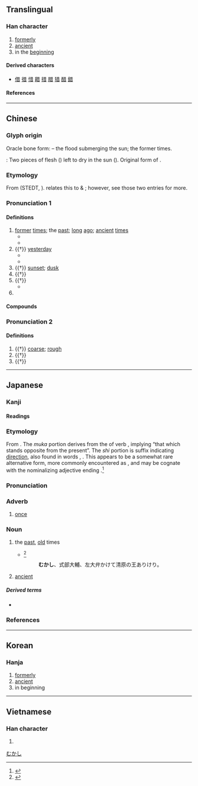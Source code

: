 {{character info}}
==Translingual==

===Han character===
{{Han char|rn=72|rad=日|as=04|sn=8|four=44601|canj=TA|ids=⿱龷日}}

# [[formerly]]
# [[ancient]]
# in the [[beginning]]

====Derived characters====
* [[借]] [[徣]] [[惜]] [[耤]] [[措]] [[腊]] [[猎]] [[醋]] [[錯]]

====References====
{{Han ref|kx=0492.050|dkj=13816|dj=0855.020|hdz=21488.110|uh=6614}}

----

==Chinese==
{{zh-forms|alt=㫺-ancient form,𣊦-ancient form,𦠡-ancient form}}

===Glyph origin===
{{Han etym}}
Oracle bone form: {{Han compound|𡿧|日|ls=ic|t1=disaster; floods|t2=sun}} – the flood submerging the sun; the former times.

''{{w|Shuowen}}'': Two pieces of flesh ({{zh-l|*仌}}) left to dry in the sun ({{zh-l|*日}}). Original form of {{och-l|腊}}.

===Etymology===
From {{inh|zh|sit-pro|*s-r(j)ak||night, full 24-hour day, spend the night}} (STEDT, {{zh-ref|Schuessler, 2007}}). {{zh-ref|Wang (1982)}} relates this to {{och-l|夕}} & {{och-l|夜}}; however, see those two entries for more.

===Pronunciation 1===
{{zh-pron
|m=昔
|c=sik1
|h=pfs=sit;gd=xid5
|md=sék
|mn=qz:siak/tw,xm,zz:sek
|mn-t=sêg4/za2
|mn-t_note=za2 - semantic (訓讀) (original character is [[早]])
|w=4xiq
|mc=y
|oc=y
|cat=n,pn
}}

====Definitions====
{{zh-hanzi}}

# [[former]] [[time]]s; the [[past]]; [[long]] [[ago]]; [[ancient]] [[time]]s
#* {{zh-x|昔 去 雪 如 花，今 來 花 似 雪。|When I left '''then''', the snow was like the flowers; I come now and the flowers are like the snow.|ref={{lw|zh|范雲 (南朝)|范雲}}, {{lang|zh|《別詩》}}}}
#* {{zh-x|昔 ^魯 ^公 殺 一 無罪 宮女，遂 致 九 年 旱澇；^景 ^公 怒 殺 宮妃，臺 傾 三 里。|'''In olden times''', the Duke of Lu murdered a guiltless palace maid, thus resulting in nine years of drought and flood; the Duke of Jing murdered a palace concubine in anger, causing terraces to collapse by three ''li''.|CL|ref={{lang|zh|甄偉}}, {{lang|zh|西漢通俗演義}}}}
# {{†}} [[yesterday]]
#* {{zh-x|疇昔 之 羊，子 為{wéi}政；今日 之 事，我 為{wéi} 政。|With '''yesterday'''’s mutton, you were in charge, but in today’s affair, I am in charge.|ref=Zuozhuan-D}}
#* {{zh-x|未 成 乎 心 而 有 是非，是 今日 適 越 而 昔 至 也。|For one who has not this determined mind, to have his affirmations and negations is like the case described in the saying, 'He went to Yue to-day, and arrived at it '''yesterday'''.'|ref=Zhuangzi}}
# {{†}} [[sunset]]; [[dusk]]
# {{†}} {{zh-alt-form|腊|[[dried]] [[meat]]}}
# {{†}} {{zh-alt-form|夕|[[evening]]; [[night]]}}
#* {{zh-x|為 一-昔 之 期，襲 ^梁 及 ^霍。|They made an over'''night''' pact, and then mounted sneak attacks on Liang and Huo.|ref=Zuozhuan-D}}
# {{surname|zh}}

====Compounds====
{{zh-der|fold=1|平昔|今非昔比|夙昔|往昔|今不如昔|古昔|感今懷昔|奶昔|在昔|密昔斯|密昔司|今昔之感|宿昔|今昔|伊昔|昔昔|撫今追昔|曩昔|昔日|昔酒|昔時|昔人|疇昔|攀今比昔|昔年|非昔是今}}

===Pronunciation 2===
{{zh-pron
|m=cuò
|cat=a,v
}}

====Definitions====
{{zh-hanzi}}

# {{†}} [[coarse]]; [[rough]]
# {{†}} {{zh-alt-form|錯|to [[criss-cross]]}}
# {{†}} {{zh-alt-form|措|to [[use]]; to [[carry out]]}}

----

==Japanese==

===Kanji===
{{ja-kanji|grade=3|rs=日04}}

====Readings====
{{ja-readings
|goon=しゃく
|kanon=せき
|kun=むかし-
}}

===Etymology===
{{ja-kanjitab|yomi=k|むかし}}

From {{inh|ja|ojp|sort=むかし|-}}. The ''muka'' portion derives from the {{m|ja|未然形|tr=mizenkei||incomplete form}} of verb {{m|ja|向く|tr=muku||to face opposite to something}}, implying “that which stands opposite from the present”. The ''shi'' portion is suffix {{m|ja|し|tr=shi}} indicating [[direction]], also found in words {{m|ja|縦し|tr=tatashi||the standing or vertical direction}}, {{m|ja|横し|tr=yokoshi||the sideways or horizontal direction}}. This appears to be a somewhat rare alternative form, more commonly encountered as {{m|ja|さ|tr=sa}}, and may be cognate with the nominalizing adjective ending {{m|ja|さ|tr=sa}}.<ref name="KDJ">{{R:Kokugo Dai Jiten}}</ref>

===Pronunciation===
{{ja-pron|yomi=k|むかし|acc=0|acc_ref=DJR}}

===Adverb===
{{ja-pos|adverb|むかし}}

# [[once]] {{qualifier|in the indeterminate past}}
#: {{ja-usex|'''昔'''見た映%画|'''むかし''' みた えい%が|a movie I '''once''' saw}}

===Noun===
{{ja-noun|むかし}}

# the [[past]], [[old]] times
#* {{RQ:Utsubo Monogatari|Toshikage}}<ref>{{R:Utsubo Monogatari 1}}</ref>
#*: '''むかし'''、式部大輔、左大弁かけて清原の王ありけり。
#: {{ja-usex-inline|'''昔'''と[[今]]|'''むかし''' と いま|the '''past''' and the present}}
#: {{ja-usex-inline|'''昔'''の[[自%分]]|'''むかし''' の じ%ぶん|my '''past''' self}}
#: {{ja-usex-inline|'''昔'''からの[[友達]]|'''むかし''' から の ともだち|a [[longtime]] friend|lit=a friend since '''old times'''}}
#: {{ja-usex-inline|'''昔'''に[[戻る]]|'''むかし''' に もどる|to return to the '''past'''}}
# [[ancient]]
#: {{ja-usex-inline|'''昔'''の[[人]]|'''むかし''' の ひと|'''ancient''' people}}
#: {{ja-usex-inline|もう'''昔'''の[[話]]だ。|もう '''むかし''' の はなし だ。|That's [[ancient history]].}}

=====Derived terms=====
* {{ja-r|昔 昔|むかし むかし}}

===References===
<references/>

[[Category:ja:Time|むかし]]

----

==Korean==

===Hanja===
{{ko-hanja|hangeul=[[석]], [[착]]|eumhun=|rv=seok, chak|mr=sŏk, ch'ak|y=sek, chak}}

# [[formerly]]
# [[ancient]]
# in beginning

----

==Vietnamese==

===Han character===
{{vi-readings|rs=日04|reading=[[tích]], [[tếch]], [[thách]], [[tách]]}}

# {{rfdef|vi|sort=日04}}

{{cln|vi|Han tu}}